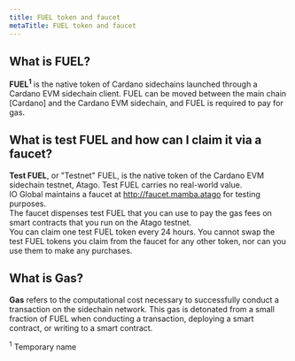 ```yaml
---
title: FUEL token and faucet
metaTitle: FUEL token and faucet
---
```


## What is FUEL?

**FUEL<sup>1</sup>** is the native token of Cardano sidechains launched through a Cardano EVM sidechain client. FUEL can be moved between the main chain [Cardano] and the Cardano EVM sidechain, and FUEL is required to pay for gas.

## What is test FUEL and how can I claim it via a faucet?

**Test FUEL**, or "Testnet" FUEL, is the native token of the Cardano EVM sidechain testnet, Atago. Test FUEL carries no real-world value.  
IO Global maintains a faucet at http://faucet.mamba.atago for testing purposes.  
The faucet dispenses test FUEL that you can use to pay the gas fees on smart contracts that you run on the Atago testnet.  
You can claim one test FUEL token every 24 hours. 
You cannot swap the test FUEL tokens you claim from the faucet for any other token, nor can you use them to make any purchases.  


## What is Gas?

**Gas** refers to the computational cost necessary to successfully conduct a transaction on the sidechain network. This gas is detonated from a small fraction of FUEL when conducting a transaction, deploying a smart contract, or writing to a smart contract.  

  
<sup>1</sup> Temporary name  